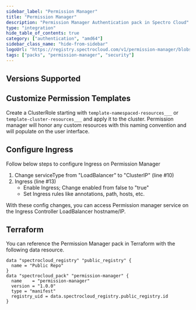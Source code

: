 ```yaml
---
sidebar_label: "Permission Manager"
title: "Permission Manager"
description: "Permission Manager Authentication pack in Spectro Cloud"
type: "integration"
hide_table_of_contents: true
category: ["authentication", "amd64"]
sidebar_class_name: "hide-from-sidebar"
logoUrl: "https://registry.spectrocloud.com/v1/permission-manager/blobs/sha256:15d08b02d78823c12616b72d1b5adb0520940016b89bae1f758e6f1a105597ff?type=image.webp"
tags: ["packs", "permission-manager", "security"]
---
```


<RedirectPackPage packName="permission-manager" />

## Versions Supported

<Tabs queryString="parent">
<TabItem label="1.0.x" value="1.0.x">

## Customize Permission Templates

Create a ClusterRole starting with `template-namespaced-resources___` or `template-cluster-resources___` and apply it to
the cluster. Permission manager will honor any custom resources with this naming convention and will populate on the
user interface.

## Configure Ingress

Follow below steps to configure Ingress on Permission Manager

1. Change serviceType from "LoadBalancer" to "ClusterIP" (line #10)
2. Ingress (line #13)
   - Enable Ingress; Change enabled from false to "true"
   - Set Ingress rules like annotations, path, hosts, etc.

With these config changes, you can access Permission manager service on the Ingress Controller LoadBalancer hostname/IP.

</TabItem>
</Tabs>

## Terraform

You can reference the Permission Manager pack in Terraform with the following data resource.

```hcl
data "spectrocloud_registry" "public_registry" {
  name = "Public Repo"
}
data "spectrocloud_pack" "permission-manager" {
  name    = "permission-manager"
  version = "1.0.0"
  type = "manifest"
  registry_uid = data.spectrocloud_registry.public_registry.id
}
```
